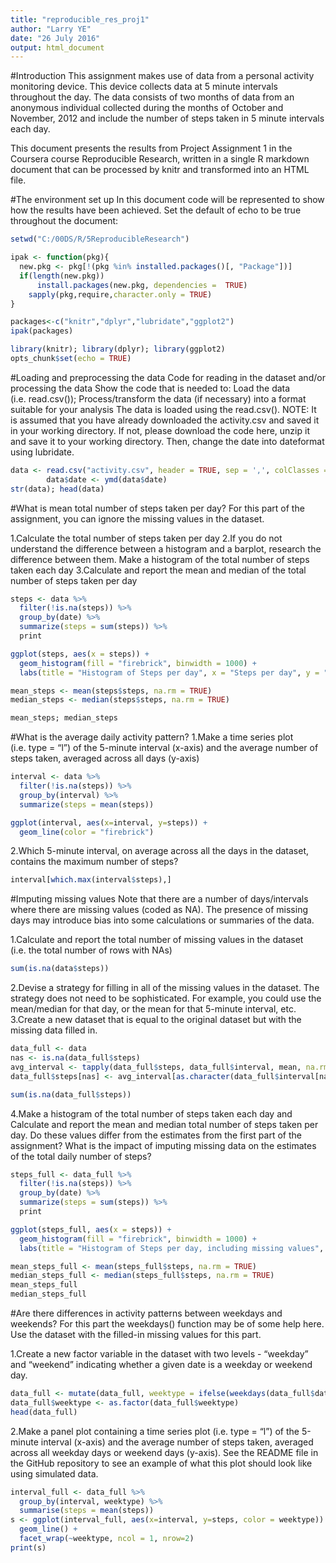 ---
title: "reproducible_res_proj1"
author: "Larry YE"
date: "26 July 2016"
output: html_document
---
#Introduction
This assignment makes use of data from a personal activity monitoring device. This device collects data at 5 minute intervals throughout the day. The data consists of two months of data from an anonymous individual collected during the months of October and November, 2012 and include the number of steps taken in 5 minute intervals each day.

This document presents the results from Project Assignment 1 in the Coursera course Reproducible Research, written in a single R markdown document that can be processed by knitr and transformed into an HTML file.

#The environment set up
In this document code will be represented to show how the results have been achieved. Set the default of echo to be true throughout the document:
```{r}
setwd("C:/00DS/R/5ReproducibleResearch")

ipak <- function(pkg){
  new.pkg <- pkg[!(pkg %in% installed.packages()[, "Package"])]
  if(length(new.pkg))
      install.packages(new.pkg, dependencies =  TRUE)
    sapply(pkg,require,character.only = TRUE)
}

packages<-c("knitr","dplyr","lubridate","ggplot2")
ipak(packages)

library(knitr); library(dplyr); library(ggplot2)
opts_chunk$set(echo = TRUE)
```
#Loading and preprocessing the data
Code for reading in the dataset and/or processing the data
Show the code that is needed to: Load the data (i.e. read.csv()); Process/transform the data (if necessary) into a format suitable for your analysis
The data is loaded using the read.csv(). NOTE: It is assumed that you have already downloaded the activity.csv and saved it in your working directory. If not, please download the code here, unzip it and save it to your working directory.
Then, change the date into dateformat using lubridate.
```{r}
data <- read.csv("activity.csv", header = TRUE, sep = ',', colClasses = c("numeric", "character", "integer"))
        data$date <- ymd(data$date)
str(data); head(data)
```
#What is mean total number of steps taken per day?
For this part of the assignment, you can ignore the missing values in the dataset.

1.Calculate the total number of steps taken per day
2.If you do not understand the difference between a histogram and a barplot, research the difference between them. Make a histogram of the total number of steps taken each day
3.Calculate and report the mean and median of the total number of steps taken per day
```{r}
steps <- data %>%
  filter(!is.na(steps)) %>%
  group_by(date) %>%
  summarize(steps = sum(steps)) %>%
  print

ggplot(steps, aes(x = steps)) +
  geom_histogram(fill = "firebrick", binwidth = 1000) +
  labs(title = "Histogram of Steps per day", x = "Steps per day", y = "Frequency")

mean_steps <- mean(steps$steps, na.rm = TRUE)
median_steps <- median(steps$steps, na.rm = TRUE)

mean_steps; median_steps
```
#What is the average daily activity pattern?
1.Make a time series plot (i.e. type = "l") of the 5-minute interval (x-axis) and the average number of steps taken, averaged across all days (y-axis)
```{r}
interval <- data %>%
  filter(!is.na(steps)) %>%
  group_by(interval) %>%
  summarize(steps = mean(steps))

ggplot(interval, aes(x=interval, y=steps)) +
  geom_line(color = "firebrick")
```
2.Which 5-minute interval, on average across all the days in the dataset, contains the maximum number of steps?
```{r}
interval[which.max(interval$steps),]
```
#Imputing missing values
Note that there are a number of days/intervals where there are missing values (coded as NA). The presence of missing days may introduce bias into some calculations or summaries of the data.

1.Calculate and report the total number of missing values in the dataset (i.e. the total number of rows with NAs)
```{r}
sum(is.na(data$steps))
```
2.Devise a strategy for filling in all of the missing values in the dataset. The strategy does not need to be sophisticated. For example, you could use the mean/median for that day, or the mean for that 5-minute interval, etc.
3.Create a new dataset that is equal to the original dataset but with the missing data filled in.
```{r}
data_full <- data
nas <- is.na(data_full$steps)
avg_interval <- tapply(data_full$steps, data_full$interval, mean, na.rm=TRUE, simplify=TRUE)
data_full$steps[nas] <- avg_interval[as.character(data_full$interval[nas])]

sum(is.na(data_full$steps))
```

4.Make a histogram of the total number of steps taken each day and Calculate and report the mean and median total number of steps taken per day. Do these values differ from the estimates from the first part of the assignment? What is the impact of imputing missing data on the estimates of the total daily number of steps?
```{r}
steps_full <- data_full %>%
  filter(!is.na(steps)) %>%
  group_by(date) %>%
  summarize(steps = sum(steps)) %>%
  print

ggplot(steps_full, aes(x = steps)) +
  geom_histogram(fill = "firebrick", binwidth = 1000) +
  labs(title = "Histogram of Steps per day, including missing values", x = "Steps per day", y = "Frequency")

mean_steps_full <- mean(steps_full$steps, na.rm = TRUE)
median_steps_full <- median(steps_full$steps, na.rm = TRUE)
mean_steps_full
median_steps_full
```
#Are there differences in activity patterns between weekdays and weekends?
For this part the weekdays() function may be of some help here. Use the dataset with the filled-in missing values for this part.

1.Create a new factor variable in the dataset with two levels - "weekday" and "weekend" indicating whether a given date is a weekday or weekend day.
```{r}
data_full <- mutate(data_full, weektype = ifelse(weekdays(data_full$date) == "Saturday" | weekdays(data_full$date) == "Sunday", "weekend", "weekday"))
data_full$weektype <- as.factor(data_full$weektype)
head(data_full)
```
2.Make a panel plot containing a time series plot (i.e. type = "l") of the 5-minute interval (x-axis) and the average number of steps taken, averaged across all weekday days or weekend days (y-axis). See the README file in the GitHub repository to see an example of what this plot should look like using simulated data.
```{r}
interval_full <- data_full %>%
  group_by(interval, weektype) %>%
  summarise(steps = mean(steps))
s <- ggplot(interval_full, aes(x=interval, y=steps, color = weektype)) +
  geom_line() +
  facet_wrap(~weektype, ncol = 1, nrow=2)
print(s)
```
